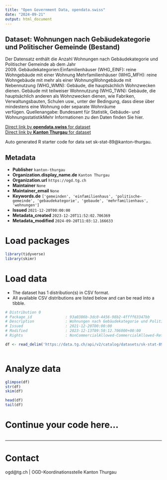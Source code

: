 ```yaml
---
title: "Open Government Data, opendata.swiss"
date: "2024-09-21"
output: html_document
---
```


## Dataset: Wohnungen nach Gebäudekategorie und Politischer Gemeinde (Bestand)

Der Datensatz enthält die Anzahl Wohnungen nach Gebäudekategorie und Politischer Gemeinde ab dem Jahr 2009. Gebäudekategorien:Einfamilienhäuser (WHG_EINF): reine Wohngebäude mit einer Wohnung Mehrfamilienhäuser (WHG_MFH): reine Wohngebäude mit mehr als einer WohnungWohngebäude mit Nebennutzung (WHG_WMN): Gebäude, die hauptsächlich Wohnzwecken dienen. Gebäude mit teilweiser Wohnnutzung (WHG_TWN): Gebäude, die hauptsächlich anderen als Wohnzwecken dienen, wie Fabriken, Verwaltungsbauten, Schulen usw., unter der Bedingung, dass diese über mindestens eine Wohnung oder separate Wohnräume verfügen. Quellenangabe: Bundesamt für Statistik, Gebäude- und WohnungsstatistikMehr Informationen zu den Daten finden Sie hier.

[Direct link by **opendata.swiss** for dataset](https://opendata.swiss/de/dataset/wohnungen-nach-gebaudekategorie-und-politischer-gemeinde-bestand)<br>
[Direct link by **Kanton Thurgau** for dataset](https://data.tg.ch/explore/dataset/sk-stat-89/)

Auto generated R starter code for data set sk-stat-89@kanton-thurgau.

## Metadata

- **Publisher** `kanton-thurgau`
- **Organization.display_name.de** `Kanton Thurgau`
- **Organization.url** `https://ogd.tg.ch`
- **Maintainer** `None`
- **Maintainer_email** `None`
- **Keywords.de** `['gemeinden', 'einfamilienhaus', 'politische-gemeinde', 'gebaudekategorie', 'gebaude', 'mehrfamilienhaus', 'wohnungen']`
- **Issued** `2021-12-20T00:00:00`
- **Metadata_created** `2023-12-20T11:52:02.706369`
- **Metadata_modified** `2024-09-20T11:03:12.166633`


# Load packages

```r

library(tidyverse)
library(skimr)

```

# Load data

-   The dataset has 1 distribution(s) in CSV format.
-   All available CSV distributions are listed below and can be read into a tibble.

```r

# Distribution 0
# Package_id               : 93a0386b-3dc0-4456-98b2-4ffff63347bb
# Description              : Wohnungen nach Gebäudekategorie und Politischer Gemeinde (Bestand) (csv)
# Issued                   : 2021-12-20T00:00:00
# Modified                 : 2023-12-13T09:50:12.706000+00:00
# Rights                   : NonCommercialAllowed-CommercialAllowed-ReferenceRequired

df <- read_delim('https://data.tg.ch/api/v2/catalog/datasets/sk-stat-89/exports/csv?use_labels=true')



```

# Analyze data

```r

glimpse(df)
str(df)
skim(df)

head(df)
tail(df)

```

# Continue your code here...

```r

```

------------------------------------------------------------------------

# Contact

ogd@tg.ch | OGD-Koordinationsstelle Kanton Thurgau
